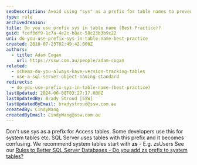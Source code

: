 ```yaml
---
seoDescription: Avoid using "sys" as a prefix for table names to prevent confusion with SQL Server's system tables.
type: rule
archivedreason:
title: Do you use prefix sys in table name (Best Practice)?
guid: fcef3df9-1c7a-4e2c-b8ac-58c23b3b9c22
uri: do-you-use-prefix-sys-in-table-name-best-practice
created: 2010-07-23T02:49:42.000Z
authors:
  - title: Adam Cogan
    url: https://ssw.com.au/people/adam-cogan
related:
  - schema-do-you-always-have-version-tracking-tables
  - use-a-sql-server-object-naming-standard
redirects:
  - do-you-use-prefix-sys-in-table-name-(best-practice)
lastUpdated: 2024-06-08T03:27:17.000Z
lastUpdatedBy: Brady Stroud [SSW]
lastUpdatedByEmail: bradystroud@ssw.com.au
createdBy: CindyWang
createdByEmail: CindyWang@ssw.com.au
---
```


Don't use sys as a prefix for Access tables. Some developers use this for system tables etc. SQL Server uses tables with this prefix and it becomes confusing. We recommend system tables start with **zs** - E.g. zsUsers
See our [Rules to Better SQL Server Databases - Do you add zs prefix to system tables?](/schema-do-you-add-zs-prefix-to-system-tables)
